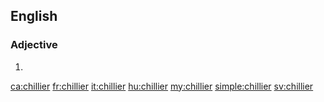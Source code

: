 ==English==

===Adjective===
{{head|en}}

# {{en-comparative of|chilly}}

[[ca:chillier]]
[[fr:chillier]]
[[it:chillier]]
[[hu:chillier]]
[[my:chillier]]
[[simple:chillier]]
[[sv:chillier]]